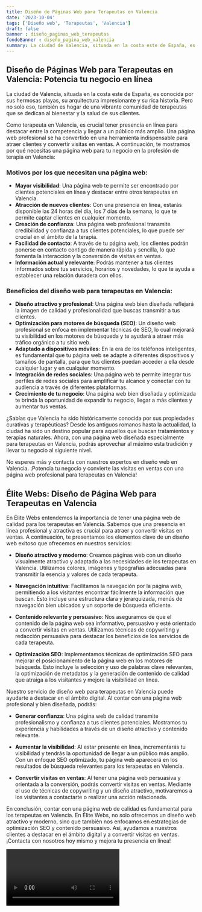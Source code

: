 ```yaml
---
title: Diseño de Páginas Web para Terapeutas en Valencia
date: '2023-10-04'
tags: ['Diseño web', 'Terapeutas', 'Valencia']
draft: false
banner : diseño_paginas_web_terapeutas
fondoBanner : diseño_pagina_web_valencia
summary: La ciudad de Valencia, situada en la costa este de España, es conocida por sus hermosas playas, su arquitectura impresionante y su rica historia. Pero no solo eso, también es hogar de una vibrante comunidad de terapeutas que se dedican al bienestar y la salud de sus clientes.
---
```


## Diseño de Páginas Web para Terapeutas en Valencia: Potencia tu negocio en línea

La ciudad de Valencia, situada en la costa este de España, es conocida por sus hermosas playas, su arquitectura impresionante y su rica historia. Pero no solo eso, también es hogar de una vibrante comunidad de terapeutas que se dedican al bienestar y la salud de sus clientes.

Como terapeuta en Valencia, es crucial tener presencia en línea para destacar entre la competencia y llegar a un público más amplio. Una página web profesional se ha convertido en una herramienta indispensable para atraer clientes y convertir visitas en ventas. A continuación, te mostramos por qué necesitas una página web para tu negocio en la profesión de terapia en Valencia:

### Motivos por los que necesitan una página web:
- **Mayor visibilidad**: Una página web te permite ser encontrado por clientes potenciales en línea y destacar entre otros terapeutas en Valencia.
- **Atracción de nuevos clientes**: Con una presencia en línea, estarás disponible las 24 horas del día, los 7 días de la semana, lo que te permite captar clientes en cualquier momento.
- **Creación de confianza**: Una página web profesional transmite credibilidad y confianza a tus clientes potenciales, lo que puede ser crucial en el ámbito de la terapia.
- **Facilidad de contacto**: A través de tu página web, los clientes podrán ponerse en contacto contigo de manera rápida y sencilla, lo que fomenta la interacción y la conversión de visitas en ventas.
- **Información actual y relevante**: Podrás mantener a tus clientes informados sobre tus servicios, horarios y novedades, lo que te ayuda a establecer una relación duradera con ellos.

### Beneficios del diseño web para terapeutas en Valencia:
- **Diseño atractivo y profesional**: Una página web bien diseñada reflejará la imagen de calidad y profesionalidad que buscas transmitir a tus clientes.
- **Optimización para motores de búsqueda (SEO)**: Un diseño web profesional se enfoca en implementar técnicas de SEO, lo cual mejorará tu visibilidad en los motores de búsqueda y te ayudará a atraer más tráfico orgánico a tu sitio web.
- **Adaptado a dispositivos móviles**: En la era de los teléfonos inteligentes, es fundamental que tu página web se adapte a diferentes dispositivos y tamaños de pantalla, para que tus clientes puedan acceder a ella desde cualquier lugar y en cualquier momento.
- **Integración de redes sociales**: Una página web te permite integrar tus perfiles de redes sociales para amplificar tu alcance y conectar con tu audiencia a través de diferentes plataformas.
- **Crecimiento de tu negocio**: Una página web bien diseñada y optimizada te brinda la oportunidad de expandir tu negocio, llegar a más clientes y aumentar tus ventas.

¿Sabías que Valencia ha sido históricamente conocida por sus propiedades curativas y terapéuticas? Desde los antiguos romanos hasta la actualidad, la ciudad ha sido un destino popular para aquellos que buscan tratamientos y terapias naturales. Ahora, con una página web diseñada especialmente para terapeutas en Valencia, podrás aprovechar al máximo esta tradición y llevar tu negocio al siguiente nivel.

No esperes más y contacta con nuestros expertos en diseño web en Valencia. ¡Potencia tu negocio y convierte las visitas en ventas con una página web profesional para terapeutas en Valencia!

<GifSeo />

<Cta />

## Élite Webs: Diseño de Página Web para Terapeutas en Valencia

En Élite Webs entendemos la importancia de tener una página web de calidad para los terapeutas en Valencia. Sabemos que una presencia en línea profesional y atractiva es crucial para atraer y convertir visitas en ventas. A continuación, te presentamos los elementos clave de un diseño web exitoso que ofrecemos en nuestros servicios:

- **Diseño atractivo y moderno**: Creamos páginas web con un diseño visualmente atractivo y adaptado a las necesidades de los terapeutas en Valencia. Utilizamos colores, imágenes y tipografías adecuadas para transmitir la esencia y valores de cada terapeuta.

- **Navegación intuitiva**: Facilitamos la navegación por la página web, permitiendo a los visitantes encontrar fácilmente la información que buscan. Esto incluye una estructura clara y jerarquizada, menús de navegación bien ubicados y un soporte de búsqueda eficiente.

- **Contenido relevante y persuasivo**: Nos aseguramos de que el contenido de la página web sea informativo, persuasivo y esté orientado a convertir visitas en ventas. Utilizamos técnicas de copywriting y redacción persuasiva para destacar los beneficios de los servicios de cada terapeuta.

- **Optimización SEO**: Implementamos técnicas de optimización SEO para mejorar el posicionamiento de la página web en los motores de búsqueda. Esto incluye la selección y uso de palabras clave relevantes, la optimización de metadatos y la generación de contenido de calidad que atraiga a los visitantes y mejore la visibilidad en línea.

Nuestro servicio de diseño web para terapeutas en Valencia puede ayudarte a destacar en el ámbito digital. Al contar con una página web profesional y bien diseñada, podrás:

- **Generar confianza**: Una página web de calidad transmite profesionalismo y confianza a tus clientes potenciales. Mostramos tu experiencia y habilidades a través de un diseño atractivo y contenido relevante.

- **Aumentar la visibilidad**: Al estar presente en línea, incrementarás tu visibilidad y tendrás la oportunidad de llegar a un público más amplio. Con un enfoque SEO optimizado, tu página web aparecerá en los resultados de búsqueda relevantes para los terapeutas en Valencia.

- **Convertir visitas en ventas**: Al tener una página web persuasiva y orientada a la conversión, podrás convertir visitas en ventas. Mediante el uso de técnicas de copywriting y un diseño atractivo, motivaremos a los visitantes a contactarte o realizar una acción relacionada.

En conclusión, contar con una página web de calidad es fundamental para los terapeutas en Valencia. En Élite Webs, no solo ofrecemos un diseño web atractivo y moderno, sino que también nos enfocamos en estrategias de optimización SEO y contenido persuasivo. Así, ayudamos a nuestros clientes a destacar en el ámbito digital y a convertir visitas en ventas. ¡Contacta con nosotros hoy mismo y mejora tu presencia en línea!

<Video />

<CtaBot job='Terapeutas' city='Valencia'/>

<Gmaps query='Valencia+españa+maps' />